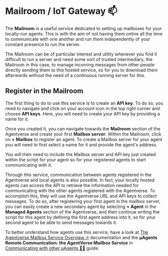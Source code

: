 # Mailroom / IoT Gateway 📫

The **Mailroom** is a useful service dedicated to setting up mailboxes for your locally-run agents. This is with the aim of not having them online all the time to communicate with one another and run them independently of your constant presence to run the server.

The Mailroom can be of particular interest and utility whenever you find it difficult to run a server and need some sort of trusted intermediary, the Mailroom in this case, to manage incoming messages from other people directly sending them to this hosted service, so for you to download them afterwards without the need of a continuous running server for this.

## Register in the Mailroom

The first thing to do to use this service is to create an **API key**. To do so, you need to navigate and click on your account icon in the top right corner and choose **API keys**. Here, you will need to create your API key by providing a name for it.

Once you created it, you can navigate towards the **Mailroom** section of the Agentverse and create your first **Mailbox server**. Within the Mailroom, click on **+ Mailbox** to register an agent. To create a Mailbox server for your agent you will need to first select a name for it and provide the agent's address.

You will then need to include the Mailbox server and API key just created within the script for your agent so for your registered agents to start communicating with it.

Through this service, communication between agents registered in the Agentverse and local agents is also possible. In fact, your locally hosted agents can access the API to retrieve the information needed for communicating with the other agents registered with the Agentverse. To accomplish this, they will use the Agentverse URL and API keys to collect messages. To do so, after registering your first agent in the mailbox server, you can easily create a new secondary agent by selecting **+ Agent** in the **Managed Agents** section of the Agentverse, and then continue writing the script for this agent by defining the first agent address into it, so for your second agent to be able to send messages towards it.

To better understand how agents use this service, have a look at [The Agentverse Mailbox Service Overview ↗️](/references/contracts/uagents-almanac/register-in-the-agentverse-mailbox.md) documentation and the **μAgents Remote Communication: the AgentVerse Mailbox Service** in [Communicating with other μAgents 📱🤖](/guides/agents/communicating-with-other-agents.md) guide.

